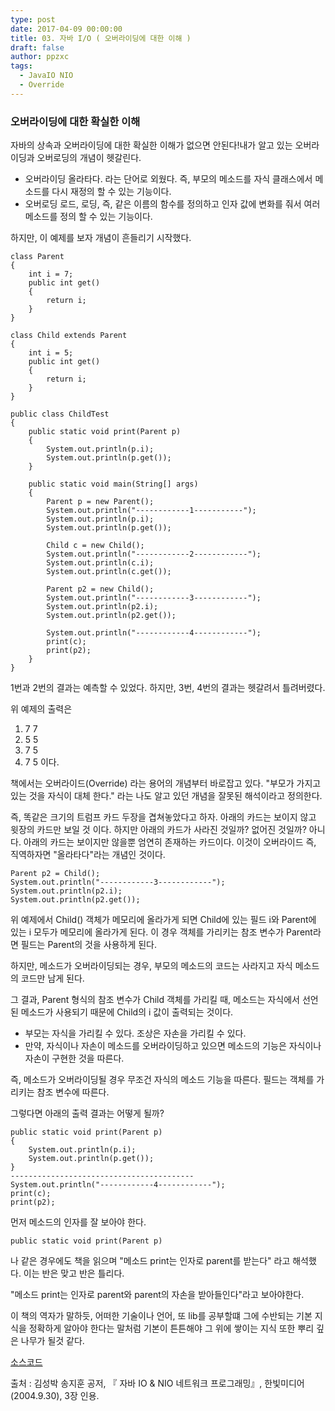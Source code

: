 ```yaml
---
type: post
date: 2017-04-09 00:00:00
title: 03. 자바 I/O ( 오버라이딩에 대한 이해 )
draft: false
author: ppzxc
tags:
  - JavaIO NIO
  - Override
---
```


### 오버라이딩에 대한 확실한 이해

자바의 상속과 오버라이딩에 대한 확실한 이해가 없으면 안된다!내가 알고 있는 오버라이딩과 오버로딩의 개념이 헷갈린다.

- 오버라이딩
  올라타다. 라는 단어로 외웠다. 즉, 부모의 메소드를 자식 클래스에서 메소드를 다시 재정의 할 수 있는 기능이다.
- 오버로딩
  로드, 로딩, 즉, 같은 이름의 함수를 정의하고 인자 값에 변화를 줘서 여러 메소드를 정의 할 수 있는 기능이다.

하지만, 이 예제를 보자 개념이 흔들리기 시작했다.

```
class Parent
{
    int i = 7;
    public int get()
    {
        return i;
    }
}

class Child extends Parent
{
    int i = 5;
    public int get()
    {
        return i;
    }
}

public class ChildTest
{
    public static void print(Parent p)
    {
        System.out.println(p.i);
        System.out.println(p.get());
    }

    public static void main(String[] args)
    {
        Parent p = new Parent();
        System.out.println("------------1-----------");
        System.out.println(p.i);
        System.out.println(p.get());

        Child c = new Child();
        System.out.println("------------2------------");
        System.out.println(c.i);
        System.out.println(c.get());

        Parent p2 = new Child();
        System.out.println("------------3------------");
        System.out.println(p2.i);
        System.out.println(p2.get());

        System.out.println("------------4------------");
        print(c);
        print(p2);
    }
}

```

1번과 2번의 결과는 예측할 수 있었다. 하지만, 3번, 4번의 결과는 헷갈려서 틀려버렸다.

위 예제의 출력은

1. 7 7
2. 5 5
3. 7 5
4. 7 5
   이다.

책에서는 오버라이드(Override) 라는 용어의 개념부터 바로잡고 있다.
"부모가 가지고 있는 것을 자식이 대체 한다." 라는 나도 알고 있던 개념을 잘못된 해석이라고 정의한다.

즉, 똑같은 크기의 트럼프 카드 두장을 겹쳐놓았다고 하자. 아래의 카드는 보이지 않고 윗장의 카드만 보일 것 이다.
하지만 아래의 카드가 사라진 것일까? 없어진 것일까? 아니다. 아래의 카드는 보이지만 않을뿐 엄연히 존재하는 카드이다.
이것이 오버라이드 즉, 직역하자면 "올라타다"라는 개념인 것이다.

```
Parent p2 = Child();
System.out.println("------------3------------");
System.out.println(p2.i);
System.out.println(p2.get());

```

위 예제에서 Child() 객체가 메모리에 올라가게 되면 Child에 있는 필드 i와 Parent에 있는 i 모두가 메모리에 올라가게 된다.
이 경우 객체를 가리키는 참조 변수가 Parent라면 필드는 Parent의 것을 사용하게 된다.

하지만, 메소드가 오버라이딩되는 경우, 부모의 메소드의 코드는 사라지고 자식 메소드의 코드만 남게 된다.

그 결과, Parent 형식의 참조 변수가 Child 객체를 가리킬 때, 메소드는 자식에서 선언된 메소드가 사용되기 때문에 Child의 i 값이 출력되는 것이다.

- 부모는 자식을 가리킬 수 있다. 조상은 자손을 가리킬 수 있다.
- 만약, 자식이나 자손이 메소드를 오버라이딩하고 있으면 메소드의 기능은 자식이나 자손이 구현한 것을 따른다.

즉, 메소드가 오버라이딩될 경우 무조건 자식의 메소드 기능을 따른다.
필드는 객체를 가리키는 참조 변수에 따른다.

그렇다면 아래의 출력 결과는 어떻게 될까?

```
public static void print(Parent p)
{
    System.out.println(p.i);
    System.out.println(p.get());
}
-----------------------------------------
System.out.println("------------4------------");
print(c);
print(p2);

```

먼저 메소드의 인자를 잘 보아야 한다.

```
public static void print(Parent p)

```

나 같은 경우에도 책을 읽으며 "메소드 print는 인자로 parent를 받는다" 라고 해석했다. 이는 반은 맞고 반은 틀리다.

"메소드 print는 인자로 parent와 parent의 자손을 받아들인다"라고 보아야한다.

이 책의 역자가 말하듯, 어떠한 기술이나 언어, 또 lib를 공부할떄 그에 수반되는 기본 지식을 정확하게 알아야 한다는 말처럼
기본이 튼튼해야 그 위에 쌓이는 지식 또한 뿌리 깊은 나무가 될것 같다.

[소스코드](https://github.com/JungHa-Cho/StandardOfJava/blob/master/StandardOfJava/src/com/tistory/devshock/override/OverrideChildTest.java)

출처 : 김성박 송지훈 공저, 『 자바 IO & NIO 네트워크 프로그래밍』, 한빛미디어(2004.9.30), 3장 인용.
